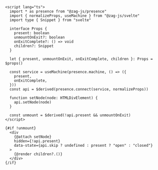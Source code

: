 ```svelte
<script lang="ts">
  import * as presence from "@zag-js/presence"
  import { normalizeProps, useMachine } from "@zag-js/svelte"
  import type { Snippet } from "svelte"

  interface Props {
    present: boolean
    unmountOnExit?: boolean
    onExitComplete?: () => void
    children?: Snippet
  }

  let { present, unmountOnExit, onExitComplete, children }: Props = $props()

  const service = useMachine(presence.machine, () => ({
    present,
    onExitComplete,
  }))
  const api = $derived(presence.connect(service, normalizeProps))

  function setNode(node: HTMLDivElement) {
    api.setNode(node)
  }

  const unmount = $derived(!api.present && unmountOnExit)
</script>

{#if !unmount}
  <div
    {@attach setNode}
    hidden={!api.present}
    data-state={api.skip ? undefined : present ? "open" : "closed"}
  >
    {@render children?.()}
  </div>
{/if}
```
